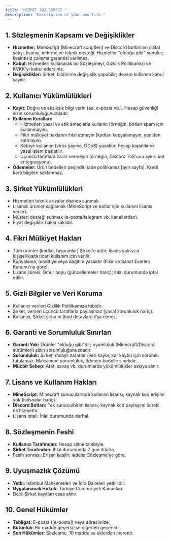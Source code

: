 ```yaml
---
title: "HİZMET SÖZLEŞMESİ "
description: "Description of your new file."
---
```


## 1. Sözleşmenin Kapsamı ve Değişiklikler

- **Hizmetler:** MineScript (Minecraft scriptleri) ve Discord botlarının dijital satışı, lisansı, indirme ve teknik desteği. Hizmetler "olduğu gibi" sunulur; kesintisiz çalışma garantisi verilmez.
- **Kabul:** Hizmetleri kullanarak bu Sözleşmeyi, Gizlilik Politikamızı ve KVKK'yı kabul edersiniz.
- **Değişiklikler:** Şirket, bildirimle değişiklik yapabilir; devam kullanım kabul sayılır.

## 2. Kullanıcı Yükümlülükleri

- **Kayıt:** Doğru ve eksiksiz bilgi verin (ad, e-posta vb.). Hesap güvenliği sizin sorumluluğunuzdadır.
- **Kullanım Kuralları:**
  - Hizmetleri yasal ve etik amaçlarla kullanın (örneğin, botları spam için kullanmayın).
  - Fikri mülkiyet haklarını ihlal etmeyin (kodları kopyalamayın, yeniden satmayın).
  - Kötüye kullanım (virüs yayma, DDoS) yasaktır; hesap kapatılır ve yasal işlem başlatılır.
  - Üçüncü taraflara zarar vermeyin (örneğin, Discord ToS'una aykırı bot entegrasyonu).
- **Ödemeler:** Ürün bedelleri peşindir; iade politikamız [ayrı sayfa]. Kredi kartı bilgileri saklanmaz.

## 3. Şirket Yükümlülükleri

- Hizmetleri teknik arızalar dışında sunmak.
- Lisanslı ürünler sağlamak (MineScript ve botlar için kullanım lisansı verilir).
- Müşteri desteği sunmak (e-posta/telegram vb. kanallardan).
- Fiyat değişiklik hakkı saklıdır.

## 4. Fikri Mülkiyet Hakları

- Tüm ürünler (kodlar, tasarımlar) Şirket'e aittir; lisans yalnızca kişisel/kısıtlı ticari kullanım için verilir.
- Kopyalama, modifiye veya dağıtım yasaktır (Fikir ve Sanat Eserleri Kanunu'na göre).
- Lisans süresi: Ömür boyu (güncellemeler hariç); ihlal durumunda iptal edilir.

## 5. Gizli Bilgiler ve Veri Koruma

- Kullanıcı verileri Gizlilik Politikamıza tabidir.
- Şirket, verileri üçüncü taraflarla paylaşmaz (yasal zorunluluk hariç).
- Kullanıcı, Şirket sırlarını (kod detayları) ifşa etmez.

## 6. Garanti ve Sorumluluk Sınırları

- **Garanti Yok:** Ürünler "olduğu gibi"dir; uyumluluk (Minecraft/Discord sürümleri) sizin sorumluluğunuzdadır.
- **Sorumluluk:** Şirket, dolaylı zararlar (veri kaybı, kar kaybı) için sorumlu tutulamaz. Maksimum sorumluluk, ödenen bedelle sınırlıdır.
- **Mücbir Sebep:** Afet, savaş vb. durumlarda yükümlülükler askıya alınır.

## 7. Lisans ve Kullanım Hakları

- **MineScript:** Minecraft sunucularında kullanım lisansı; kaynak kod erişimi yok (istisnalar hariç).
- **Discord Botları:** Tek sunucu/birim lisansı; kaynak kod paylaşımı ücretli ek hizmettir.
- Lisans iptali: İhlal durumunda derhal.

## 8. Sözleşmenin Feshi

- **Kullanıcı Tarafından:** Hesap silme talebiyle.
- **Şirket Tarafından:** İhlal durumunda 7 gün ihtarla.
- Fesih sonrası: Erişim kesilir; iadeler Sözleşme'ye göre.

## 9. Uyuşmazlık Çözümü

- **Yetki:** İstanbul Mahkemeleri ve İcra Daireleri yetkilidir.
- **Uygulanacak Hukuk:** Türkiye Cumhuriyeti Kanunları.
- Delil: Şirket kayıtları esas alınır.

## 10. Genel Hükümler

- **Tebligat:** E-posta ([e-posta]) veya adresimize.
- **Bütünlük:** Bir madde geçersizse diğerleri geçerlidir.
- **Son Hükümler:** Sözleşme, 10 madde ve eklerden ibarettir.